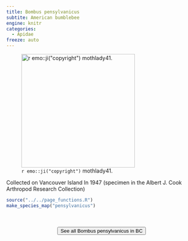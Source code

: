 ```yaml
---
title: Bombus pensylvanicus
subtite: American bumblebee
engine: knitr
categories:
  - Apidae
freeze: auto
---
```

![`r emo::ji("copyright")` mothlady41.](https://inaturalist-open-data.s3.amazonaws.com/photos/338376559/large.jpeg){height=300}

Collected on Vancouver Island In 1947 (specimen in the Albert J. Cook Arthropod Research Collection)



```r
source("../../page_functions.R")
make_species_map("pensylvanicus")
```
<br><br>
<center>


<a href="https://inaturalist.ca/observations?place_id=any&subview=map&taxon_id=56887"><button type="button" class="btn btn-secondary">See all Bombus pensylvanicus in BC <i class="fa-solid fa-arrow-up-right-from-square"></i> </button></a>
</center>
